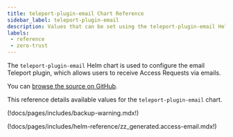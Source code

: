 ```yaml
---
title: teleport-plugin-email Chart Reference
sidebar_label: teleport-plugin-email
description: Values that can be set using the teleport-plugin-email Helm chart
labels:
 - reference
 - zero-trust
---
```


The `teleport-plugin-email` Helm chart is used to configure the email Teleport plugin, which allows users to receive Access Requests via emails.

You can [browse the source on GitHub](https://github.com/gravitational/teleport/tree/v(=teleport.version=)/examples/chart/access/email).

This reference details available values for the `teleport-plugin-email` chart.

(!docs/pages/includes/backup-warning.mdx!)

(!docs/pages/includes/helm-reference/zz_generated.access-email.mdx!)
